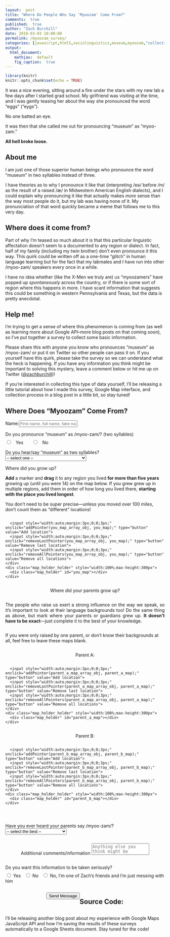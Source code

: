 ```yaml
---
layout:  post
title: "Where Do People Who Say 'Myoozam' Come From?"
comments:  true
published:  true
author: "Zach Burchill"
date: 2018-03-03 10:00:00
permalink: /myoozam_survey/
categories: [javascript,html5,sociolinguistics,museum,myoozam,"collecting data"]
output:
  html_document:
    mathjax:  default
    fig_caption:  true
---
```


```r
library(knitr)
knitr::opts_chunk$set(echo = TRUE) 
```

It was a nice evening, sitting around a fire under the stars with my new lab a few days after I started grad school. My girlfriend was visiting at the time, and I was gently teasing her about the way she pronounced the word "eggs" ("eygs").  

No one batted an eye.

It was then that she called me out for pronouncing "museum" as "myoo-zam."

**All hell broke loose.**

<!--more-->

## About me

I am just one of those superior human beings who pronounce the word "museum" in two syllables instead of three. 

I have theories as to why I pronounce it like that (interpreting /eə/ before /m/ as the result of a raised /æ/ in Midwestern American English dialects), and I could explain why pronouncing it like that actually makes _more_ sense than the way most people do it, but my lab was having none of it. My pronunciation of that word quickly became a meme that follows me to this very day. 

## Where does it come from?

Part of why I'm teased so much about it is that this particular linguistic affectation doesn't seem to a documented to any region or dialect. In fact, half of my family (including my twin brother) don't even pronounce it this way. This quirk could be written off as a one-time "glitch" in human language learning but for the fact that my labmates and I have run into other /myoo-zam/ speakers every once in a while.

I have no idea whether (like the X-Men we truly are) us "myoozamers" have popped up _spontaneously_ across the country, or if there is some sort of region where this happens in more. I have scant information that suggests this could be something in western Pennsylvania and Texas, but the data is pretty anecdotal.

## Help me!

I'm trying to get a sense of where this phenomenon is coming from (as well as learning more about Google API--more blog posts on that coming soon), so I've put together a survey to collect some basic information.

Please share this with anyone you know who pronounces "museum" as /myoo-zam/ or put it on Twitter so other people can pass it on. If you yourself have this quirk, please take the survey so we can understand what the heck is happening. If you have any information you think might be important to solving this mystery, leave a comment below or hit me up on Twitter ([@zachburchill](https://twitter.com/zachburchill))!

If you're interested in collecting this type of data yourself, I'll be releasing a little tutorial about how I made this survey, Google Map interface, and collection process in a blog post in a little bit, so stay tuned! 

<form class="form" name="submit-to-google-sheet" action="">
  <h2>Where Does "Myoozam" Come From?</h2>
  <p><label for="name">Name:</label><input placeholder="First name, full name, fake name, whatever" id="name" name="name">
  </p>
  <p><label for="myuzam">Do you pronounce "museum" as <span style="white-space: nowrap;">/myoo-zam/</span>? (two syllables)</label>
    <span style="width:100%;display:block;margin-top:7px;">
  <input type="radio" name="myoozam" id="myoozam_yes" value="yes" required>  &nbsp;<label for="myoozam_yes"> Yes </label> &nbsp; &nbsp; &nbsp;
  <input type="radio" name="myoozam" id="myoozam_no" value="no" required> &nbsp;<label for="myoozam_no"> No </label> 
  </span>
  </p>

  <p><label for="two_syll_hearsay">Do you hear/say "museum" as two syllables?</label>
    <select id="two_syll_hearsay" name="two_syll_hearsay" required>
      <option disabled selected value> -- select one -- </option>
      <option value="hear">I HEAR it as two syllables</option>
      <option value="say">I SAY it as two syllables</option>
      <option value="both">I both hear and say it as two syllables</option>
      <option value="neither">I neither hear nor say it as two syllables</option>
    </select>
  </p>
  <p><label>Where did you grow up?</label></p>
  <p><b>Add</b> a marker and <b>drag</b> it to any region you lived <b>for more than five years</b> growing up (until you were 14) on the map below. If you grew grew up in multiple regions, add them in order of how long you lived there, <b>starting with the place you lived longest</b>.</p>
  <p>You don't need to be super precise&mdash;unless you moved over 100 miles, don't count them as "different" locations!
  </p>
  <p>
    <div style="justify-content:center;flex-wrap:wrap;display:flex;margin-bottom:12px;">
      <input style="width:auto;margin:3px;0;0;3px;" onclick="addPointer(you_map_array_obj, you_map);" type="button" value="Add location">
      <input style="width:auto;margin:3px;0;0;3px;" onclick="removeLastPointer(you_map_array_obj, you_map);" type="button" value="Remove last location">
      <input style="width:auto;margin:3px;0;0;3px;" onclick="removeAllPointers(you_map_array_obj, you_map);" type="button" value="Remove all locations">
    </div>
    <div class="map_holder_holder" style="width:100%;max-height:300px">
      <div class="map_holder" id="you_map"></div>
    </div>
  </p>

  <p><label>Where did your parents grow up?</label></p>
  <p style="text-align:justify;">The people who raise us exert a strong influence on the way we speak, so it's important to look at their language backgrounds too! Do the same thing as above, but mark where your parents or guardians grew up. <b>It doesn't have to be exact</b>&mdash;just
    complete it to the best of your knowledge. </p>
  <p>If you were only raised by one parent, or don't know their backgrounds at all, feel free to leave these maps blank.
  </p>
  <p><label>Parent A:</label></p>

  <p>
    <div style="justify-content:center;flex-wrap:wrap;display:flex;margin-bottom:12px;">
      <input style="width:auto;margin:3px;0;0;3px;" onclick="addPointer(parent_a_map_array_obj, parent_a_map);" type="button" value="Add location">
      <input style="width:auto;margin:3px;0;0;3px;" onclick="removeLastPointer(parent_a_map_array_obj, parent_a_map);" type="button" value="Remove last location">
      <input style="width:auto;margin:3px;0;0;3px;" onclick="removeAllPointers(parent_a_map_array_obj, parent_a_map);" type="button" value="Remove all locations">
    </div>
    <div class="map_holder_holder" style="width:100%;max-height:300px">
      <div class="map_holder" id="parent_a_map"></div>
    </div>
  </p>

  <p><label>Parent B:</label></p>
  <p>
    <div style="justify-content:center;flex-wrap:wrap;display:flex;margin-bottom:12px;">
      <input style="width:auto;margin:3px;0;0;3px;" onclick="addPointer(parent_b_map_array_obj, parent_b_map);" type="button" value="Add location">
      <input style="width:auto;margin:3px;0;0;3px;" onclick="removeLastPointer(parent_b_map_array_obj, parent_b_map);" type="button" value="Remove last location">
      <input style="width:auto;margin:3px;0;0;3px;" onclick="removeAllPointers(parent_b_map_array_obj, parent_b_map);" type="button" value="Remove all locations">
    </div>
    <div class="map_holder_holder" style="width:100%;max-height:300px">
      <div class="map_holder" id="parent_b_map"></div>
    </div>
  </p>

  <p><label for="parents_say_darnedest">Have you ever heard your parents say <span style="white-space: nowrap;">/myoo-zam/</span>?</label>
    <select id="parents_say_darnedest" name="parents_say_darnedest" required>
      <option disabled selected value> -- select the best -- </option>
      <option value="parent_a">I've heard Parent A say it.</option>
      <option value="parent_b">I've heard Parent B say it.</option>
      <option value="both">I've heard both say it.</option>
      <option value="neither">I've never heard either say it.</option>
      <option value="idk">I don't remember/can't recall.</option>
    </select>
  </p>

  <p><label for="comments">Additional comments/information</label>
    <textarea style="resize:none;" id="comments" name="comments" placeholder="Anything else you think might be important to know?"></textarea>
  </p>

  <p><label for="wtf">Do you want this information to be taken seriously?</label>
    <span style="width:100%;display:block;margin-top:7px;">
      <input type="radio" name="kidding" id="not_kidding" value="good" required> <label for="not_kidding"> Yes </label> &nbsp; 
      <input type="radio" name="kidding" id="kidding" value="no" required> <label for="kidding"> No </label> &nbsp; 
      <input type="radio" name="kidding" id="zachfriend" value="zachfriend" required><label for="zachfriend"> No, I'm one of Zach's friends and I'm just messing with him </label> 
    </span>
  </p>
  <input type="hidden" id="you_positions" name="you_positions" value="">
  <input type="hidden" id="parent_a_positions" name="parent_a_positions" value="test">
  <input type="hidden" id="parent_b_positions" name="parent_b_positions" value="test">
  <p>
    <button type="submit">Send Message</button>
  </p>
</form>

<script>
const scriptURL = 'https://script.google.com/macros/s/AKfycbwoM7O8LsMnGW5L9YdpZOXiBMM01Jy0flixRV-9tJ4CZQsFLNrm/exec'
const form = document.forms['submit-to-google-sheet']
var map;
var you_map_array_obj = { l: [] };
var parent_a_map_array_obj = { l: [] };
var parent_b_map_array_obj = { l: [] };
function initMap() {
  you_map = new google.maps.Map(document.getElementById("you_map"), {
    center: { lat: 43.1, lng: -77.5 },
    zoom: 4,
    mapTypeControl: false,
    streetViewControl: false,
    rotateControl: false,
    fullscreenControl: false
  });

  parent_a_map = new google.maps.Map(document.getElementById("parent_a_map"), {
    center: { lat: 43.1, lng: -77.5 },
    zoom: 4,
    mapTypeControl: false,
    streetViewControl: false,
    rotateControl: false,
    fullscreenControl: false
  });

  parent_b_map = new google.maps.Map(document.getElementById("parent_b_map"), {
    center: { lat: 43.1, lng: -77.5 },
    zoom: 4,
    mapTypeControl: false,
    streetViewControl: false,
    rotateControl: false,
    fullscreenControl: false
  });
}

function addPointer(marker_array_obj, map_var) {
  var l = marker_array_obj.l.length + 1;
  marker_array_obj.l.push(makePointer(map_var, l.toString()));
}

function removeLastPointer(marker_array_obj, map_var) {
  var removing_marker = marker_array_obj.l.pop();
  removing_marker.setMap(null);
}

function removeAllPointers(marker_array_obj, map_var) {
  for (var i = 0; i < marker_array_obj.l.length; i++) {
    marker_array_obj.l[i].setMap(null);
  }
  marker_array_obj.l = [];
}

function makePointer(map_var, label_var) {
  var marker = new google.maps.Marker({
    position: map_var.getCenter(),
    label: label_var,
    zoom: 5,
    map: map_var,
    draggable: true,
    title: "Drag me!"
  });
  return marker;
}

function closeUpShop() {
  if (you_map_array_obj.l.length === 0) {
    alert("You must mark where you grew up to submit");
    return false;
  } else {
    document.getElementById("you_positions").value = getPositions(you_map_array_obj);
    document.getElementById("parent_a_positions").value = getPositions(parent_a_map_array_obj);
    document.getElementById("parent_b_positions").value = getPositions(parent_b_map_array_obj);
    return true;
  }
}

function getPositions(marker_array_obj) {
  var new_list = [];
  for (var i = 0; i < marker_array_obj.l.length; i++) {
    var pos = marker_array_obj.l[i].getPosition();
    var lat = pos.lat().toFixed(3);
    var lng = pos.lng().toFixed(3);
    new_list.push([lat,lng].join(","));
  }
  if (new_list.length === 0) { return "undefined";} 
  else {return new_list.join(",");}
}

form.addEventListener('submit', e => {
	if (closeUpShop() == true) {
      e.preventDefault()
      fetch(scriptURL, { method: 'POST', body: new FormData(form)})
        .then(response => console.log('Success!', response))
        .catch(error => console.error('Error!', error.message))
      alert("Thanks for your submission!");
    }
  })
  
</script>
<script src="https://maps.googleapis.com/maps/api/js?key=AIzaSyDWpSc7HqHCjw-KWkb_H5ae8vpZNjtYkZA&callback=initMap" async defer></script>

<hr />
<br />

## Source Code:

I'll be releasing another blog post about my experience with Google Maps JavaScript API and how I'm saving the results of these surveys automatically to a Google Sheets document. Stay tuned for the code! 
